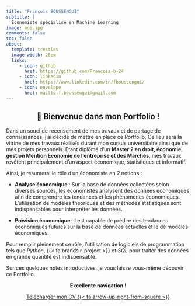 ```yaml
---
title: "François BOUSSENGUI"
subtitle: |
  Économiste spécialisé en Machine Learning 
image: moi.jpg
comments: false
toc: false
about:
  template: trestles
  image-width: 20em
  links: 
     - icon: github
       href: https://github.com/Francois-b-24
     - icon: linkedin
       href: https://www.linkedin.com/in/fboussengui/
     - icon: envelope
       href: mailto:f.boussengui@gmail.com
---
```


::: {style="text-align:center;"}
## [👋]{.wave} Bienvenue dans mon Portfolio !

<iconify-icon icon="flag:ga-4x3"></iconify-icon>

:::

Dans un souci de recensement de mes travaux et de partage de connaissances, j'ai décidé de mettre en place ce Portfolio. Ce lieu sera la vitrine de mes travaux réalisés durant mon cursus universitaire ainsi que de mes projets personnels. Etant diplômé d'un **Master 2 en droit, économie, gestion Mention Economie de l'entreprise et des Marchés**, mes travaux revêtent principalement d'un aspect économique, statistiques et informatif. 

Ainsi, je résumerai le rôle d'un économiste en 2 notions :  

- **Analyse économique** : Sur la base de données collectées selon diverses sources, les économistes analysent des données économiques afin de comprendre les tendances et les phénomènes économiques. L'utilisation de modèles théoriques et des méthodes statistiques sont indispensables pour interpréter les données.

- **Prévision économique**: Il est capable de prédire des tendances économiques futures sur la base de données actuelles et le
de modèles économiques. 

Pour remplir pleinement ce rôle, l'utilisation de logiciels de programmation tels que *Python*, {{< fa brands r-project >}} et *SQL* pour traiter des données en grande quantité est indispensable. 

Sur ces quelques notes introductives, je vous laisse vous-même découvir ce Portfolio. 

::: {style="text-align:center;"}
**Excellente navigation !**
:::

::: {style="text-align:center;"}
[Télécharger mon CV {{< fa arrow-up-right-from-square >}}](FRANCOIS_BOUSSENGUI_CV.pdf){.btn .btn-outline-primary .btn .center role="button"}
:::
